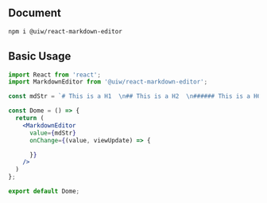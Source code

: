
## Document


```bash
npm i @uiw/react-markdown-editor
```


## Basic Usage

```jsx mdx:preview
import React from 'react';
import MarkdownEditor from '@uiw/react-markdown-editor';

const mdStr = `# This is a H1  \n## This is a H2  \n###### This is a H6`;

const Dome = () => {
  return (
    <MarkdownEditor
      value={mdStr}
      onChange={(value, viewUpdate) => {

      }}
    />
  )
};

export default Dome;
```

